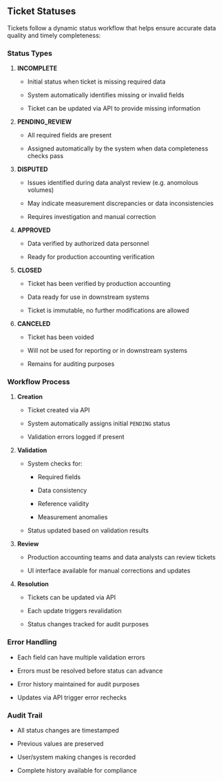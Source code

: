 ## Ticket Statuses

Tickets follow a dynamic status workflow that helps ensure accurate data quality and timely completeness:

### Status Types

1. **INCOMPLETE**

   * Initial status when ticket is missing required data

   * System automatically identifies missing or invalid fields

   * Ticket can be updated via API to provide missing information

2. **PENDING_REVIEW**

   * All required fields are present

   * Assigned automatically by the system when data completeness checks pass

3. **DISPUTED**

   * Issues identified during data analyst review (e.g. anomolous volumes)

   * May indicate measurement discrepancies or data inconsistencies

   * Requires investigation and manual correction

4. **APPROVED**

   * Data verified by authorized data personnel

   * Ready for production accounting verification

5. **CLOSED**

   * Ticket has been verified by production accounting

   * Data ready for use in downstream systems

   * Ticket is immutable, no further modifications are allowed

6. **CANCELED**

   * Ticket has been voided

   * Will not be used for reporting or in downstream systems

   * Remains for auditing purposes

### Workflow Process

1. **Creation**

   * Ticket created via API

   * System automatically assigns initial `PENDING` status

   * Validation errors logged if present

2. **Validation**

   * System checks for:

     * Required fields

     * Data consistency

     * Reference validity

     * Measurement anomalies

   * Status updated based on validation results

3. **Review**

   * Production accounting teams and data analysts can review tickets

   * UI interface available for manual corrections and updates

4. **Resolution**

   * Tickets can be updated via API

   * Each update triggers revalidation

   * Status changes tracked for audit purposes

### Error Handling

* Each field can have multiple validation errors

* Errors must be resolved before status can advance

* Error history maintained for audit purposes

* Updates via API trigger error rechecks

### Audit Trail

* All status changes are timestamped

* Previous values are preserved

* User/system making changes is recorded

* Complete history available for compliance